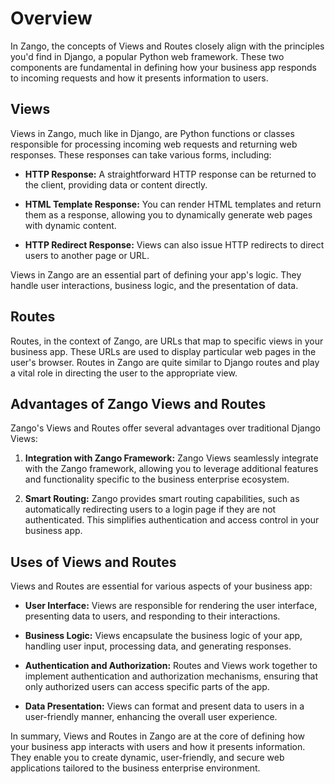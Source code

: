 # Overview

In Zango, the concepts of Views and Routes closely align with the principles you'd find in Django, a popular Python web framework. These two components are fundamental in defining how your business app responds to incoming requests and how it presents information to users.

## Views

Views in Zango, much like in Django, are Python functions or classes responsible for processing incoming web requests and returning web responses. These responses can take various forms, including:

- **HTTP Response:** A straightforward HTTP response can be returned to the client, providing data or content directly.

- **HTML Template Response:** You can render HTML templates and return them as a response, allowing you to dynamically generate web pages with dynamic content.

- **HTTP Redirect Response:** Views can also issue HTTP redirects to direct users to another page or URL.

Views in Zango are an essential part of defining your app's logic. They handle user interactions, business logic, and the presentation of data.

## Routes

Routes, in the context of Zango, are URLs that map to specific views in your business app. These URLs are used to display particular web pages in the user's browser. Routes in Zango are quite similar to Django routes and play a vital role in directing the user to the appropriate view.

## Advantages of Zango Views and Routes

Zango's Views and Routes offer several advantages over traditional Django Views:

1. **Integration with Zango Framework:** Zango Views seamlessly integrate with the Zango framework, allowing you to leverage additional features and functionality specific to the business enterprise ecosystem.

2. **Smart Routing:** Zango provides smart routing capabilities, such as automatically redirecting users to a login page if they are not authenticated. This simplifies authentication and access control in your business app.

## Uses of Views and Routes

Views and Routes are essential for various aspects of your business app:

- **User Interface:** Views are responsible for rendering the user interface, presenting data to users, and responding to their interactions.

- **Business Logic:** Views encapsulate the business logic of your app, handling user input, processing data, and generating responses.

- **Authentication and Authorization:** Routes and Views work together to implement authentication and authorization mechanisms, ensuring that only authorized users can access specific parts of the app.

- **Data Presentation:** Views can format and present data to users in a user-friendly manner, enhancing the overall user experience.

In summary, Views and Routes in Zango are at the core of defining how your business app interacts with users and how it presents information. They enable you to create dynamic, user-friendly, and secure web applications tailored to the business enterprise environment.